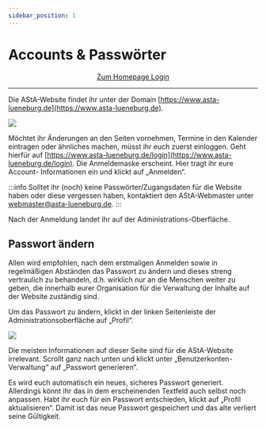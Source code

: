 ```yaml
---
sidebar_position: 1
---
```




# Accounts & Passwörter

<center>
    <a class="button button--primary button--lg" href="https://www.asta-lueneburg.de/login">Zum Homepage Login</a>
</center>

---

Die AStA-Website findet ihr unter der Domain [https://www.asta-lueneburg.de](https://www.asta-lueneburg.de).

![](/img/guide-pics/image3_new.png)

 

Möchtet ihr Änderungen an den Seiten vornehmen, Termine in den Kalender eintragen oder ähnliches machen, müsst ihr euch zuerst einloggen. Geht hierfür auf [https://www.asta-lueneburg.de/login](https://www.asta-lueneburg.de/login). Die Anmeldemaske erscheint. Hier tragt ihr eure Account- Informationen ein und klickt auf „Anmelden“.

:::info
Solltet ihr (noch) keine Passwörter/Zugangsdaten für die Website haben oder diese vergessen haben, kontaktiert den AStA-Webmaster unter webmaster@asta-lueneburg.de.
:::

Nach der Anmeldung landet ihr auf der Administrations-Oberfläche.

## Passwort ändern
 Allen wird empfohlen, nach dem erstmaligen Anmelden sowie in regelmäßigen Abständen das Passwort zu ändern und dieses streng vertraulich zu behandeln, d.h. wirklich nur an die Menschen weiter zu geben, die innerhalb eurer Organisation für die Verwaltung der Inhalte auf der Website zuständig sind.
 
Um das Passwort zu ändern, klickt in der linken Seitenleiste der Administrationsoberfläche auf „Profil“.

![](/img/guide-pics/image6.jpeg)

Die meisten Informationen auf dieser Seite sind für die AStA-Website irrelevant. Scrollt ganz nach unten und klickt unter „Benutzerkonten-Verwaltung“ auf „Passwort generieren“. 

<ImageAside src="/img/guide-pics/image7.jpeg">
    Es wird euch automatisch ein neues, sicheres Passwort generiert. Allerdings könnt ihr das in dem erscheinenden Textfeld auch selbst noch anpassen. Habt ihr euch für ein Passwort entschieden, klickt auf „Profil aktualisieren“. Damit ist das neue Passwort gespeichert und das alte verliert seine Gültigkeit.  
</ImageAside>

<!-- <div style={{ display: 'flex', alignItems: 'start', gap: '2rem' }}>
    <img src="/img/guide-pics/image7.jpeg" style={{ width: '100%', flex: '0 0 50%', display: 'block' }}/>
    <p style={{flex: 1}}>
        Es wird euch automatisch ein neues, sicheres Passwort generiert. Allerdings könnt ihr das in dem erscheinenden Textfeld auch selbst noch anpassen. Habt ihr euch für ein Passwort entschieden, klickt auf „Profil aktualisieren“. Damit ist das neue Passwort gespeichert und das alte verliert seine Gültigkeit.  
    </p>
</div> -->



